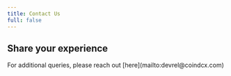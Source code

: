 ```yaml
---
title: Contact Us
full: false
---
```



## Share your experience

<TypeformEmbed/>

<Callout>
For additional queries, please reach out [here](mailto:devrel@coindcx.com)
</Callout>